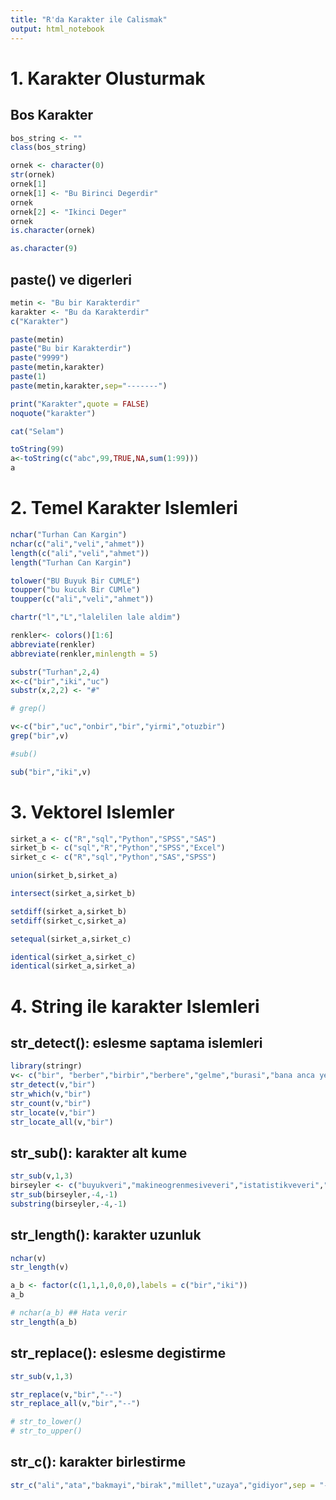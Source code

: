 ```yaml
---
title: "R'da Karakter ile Calismak"
output: html_notebook
---
```


# 1. Karakter Olusturmak

## Bos Karakter

```r
bos_string <- ""
class(bos_string)

ornek <- character(0)
str(ornek)
ornek[1]
ornek[1] <- "Bu Birinci Degerdir"
ornek
ornek[2] <- "Ikinci Deger"
ornek
is.character(ornek)

as.character(9)
```

## paste() ve digerleri

```r
metin <- "Bu bir Karakterdir"
karakter <- "Bu da Karakterdir"
c("Karakter")

paste(metin)
paste("Bu bir Karakterdir")
paste("9999")
paste(metin,karakter)
paste(1)
paste(metin,karakter,sep="-------")

print("Karakter",quote = FALSE)
noquote("karakter")

cat("Selam")

toString(99)
a<-toString(c("abc",99,TRUE,NA,sum(1:99)))
a
```

# 2. Temel Karakter Islemleri

```r
nchar("Turhan Can Kargin")
nchar(c("ali","veli","ahmet"))
length(c("ali","veli","ahmet"))
length("Turhan Can Kargin")

tolower("BU Buyuk Bir CUMLE")
toupper("bu kucuk Bir CUMle")
toupper(c("ali","veli","ahmet"))

chartr("l","L","lalelilen lale aldim")

renkler<- colors()[1:6]
abbreviate(renkler)
abbreviate(renkler,minlength = 5)

substr("Turhan",2,4)
x<-c("bir","iki","uc")
substr(x,2,2) <- "#"

# grep()

v<-c("bir","uc","onbir","bir","yirmi","otuzbir")
grep("bir",v)

#sub()

sub("bir","iki",v)
```

# 3. Vektorel Islemler

```r
sirket_a <- c("R","sql","Python","SPSS","SAS")
sirket_b <- c("sql","R","Python","SPSS","Excel")
sirket_c <- c("R","sql","Python","SAS","SPSS")

union(sirket_b,sirket_a)

intersect(sirket_a,sirket_b)

setdiff(sirket_a,sirket_b)
setdiff(sirket_c,sirket_a)

setequal(sirket_a,sirket_c)

identical(sirket_a,sirket_c)
identical(sirket_a,sirket_a)
```

# 4. String ile karakter Islemleri

## str_detect(): eslesme saptama islemleri

```r
library(stringr)
v<- c("bir", "berber","birbir","berbere","gelme","burasi","bana anca yeter")
str_detect(v,"bir")
str_which(v,"bir")
str_count(v,"bir")
str_locate(v,"bir")
str_locate_all(v,"bir")
```

## str_sub(): karakter alt kume

```r
str_sub(v,1,3)
birseyler <- c("buyukveri","makineogrenmesiveveri","istatistikveveri","borcamveri")
str_sub(birseyler,-4,-1)
substring(birseyler,-4,-1)
```

## str_length(): karakter uzunluk

```r
nchar(v)
str_length(v)

a_b <- factor(c(1,1,1,0,0,0),labels = c("bir","iki"))
a_b

# nchar(a_b) ## Hata verir
str_length(a_b)
```

## str_replace(): eslesme degistirme

```r
str_sub(v,1,3)

str_replace(v,"bir","--")
str_replace_all(v,"bir","--")

# str_to_lower()
# str_to_upper()
```


## str_c(): karakter birlestirme

```r
str_c("ali","ata","bakmayi","birak","millet","uzaya","gidiyor",sep = "-")
```
